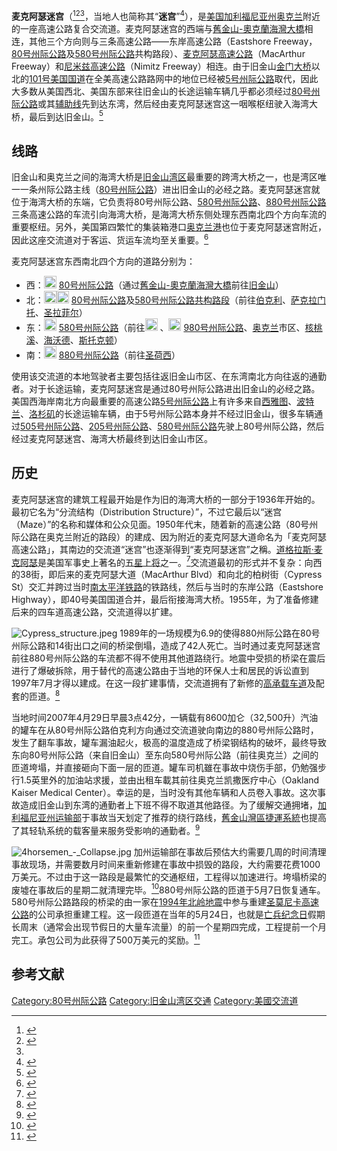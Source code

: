 {{noteTA
|G1 = US CA Cities
|G2 = USState
}}
{{Infobox US Road
|Name = 麦克阿瑟迷宫<br/>MacArthur Maze
|Shield = I-80 (CA).svg
|Shield2 = I-580 (CA).svg
|Shield3 = I-880 (CA).svg
|Map = MacArthur Maze.jpg
|Mile = 
|LengthRef = 
|System=[[州际公路系统|州际公路系统]]
|Maint=[[加利福尼亚州运输部|加利福尼亚州运输部]]
|Formed = 
|Junction = [[File:I-80_(CA).svg|20px]] [[80号州际公路加利福尼亚州段|80号州际公路]]<br/>[[File:I-580_(CA).svg|20px]] [[580号州际公路_(加利福尼亚州)|580号州际公路]]<br/>[[File:I-880_(CA).svg|20px]] [[880号州际公路|880号州际公路]]
}}
'''麦克阿瑟迷宫'''（{{lang-en|MacArthur Maze}}<ref>{{cite news | url=http://www.contracostatimes.com/ci_23651910/caltrans-plans-lane-i-80-580-closures-macarthur | title=Caltrans plans I-80-580 lane closures for MacArthur maze work | work=Contra Costa Times | date=2013-07-12 | accessdate = 2016-08-14}}</ref><ref>{{cite web | url=http://www.mtc.ca.gov/news/info/2007/freeway_collapse.htm | title=Maze Collapse News | quote=The 580 connector ramp at the MacArthur Maze reopened Thursday evening | publisher=Metropolitan Transportation Commission (San Francisco Bay Area) | accessdate=2014-01-31 | deadurl=yes | archiveurl=https://web.archive.org/web/20140202204705/http://www.mtc.ca.gov/news/info/2007/freeway_collapse.htm | archivedate=2014-02-02 }}</ref><ref name = "sfgate"/>，当地人也简称其“'''迷宫'''”<ref>{{cite web | url=http://www.ci.emeryville.ca.us/index.aspx?NID=661 | title=Emeryville Comes of Age – 1930s to 1960s | publisher=City of Emeryville | quote=These roads diverged east of the bridge in a tangle of ramps and overpasses just south of the Emeryville border officially called the 'Distribution Structure', but commonly known as the 'Maze'. After MacArthur Boulevard was built to carry U.S. 50 across Oakland, it became known as the MacArthur Maze | accessdate=2014-02-01}}</ref>），是[[美国|美国]][[加利福尼亚州|加利福尼亚州]][[奥克兰_(加利福尼亚州)|奥克兰]]附近的一座高速公路复合交流道。麦克阿瑟迷宫的西端与[[舊金山-奧克蘭海灣大橋|舊金山-奧克蘭海灣大橋]]相连，其他三个方向则与{{Link-en|东湾 (旧金山湾区)|East Bay (San Francisco Bay Area)|东湾}}三条高速公路——东岸高速公路（Eastshore Freeway，[[80号州际公路加利福尼亚州段|80号州际公路]]及[[580号州际公路_(加利福尼亚州)|580号州际公路]]共构路段）、[[580号州际公路_(加利福尼亚州)|麦克阿瑟高速公路]]（MacArthur Freeway）和[[880号州际公路|尼米兹高速公路]]（Nimitz Freeway）相连。由于旧金山[[金门大桥|金门大桥]]以北的[[101号美国国道加利福尼亚州段|101号美国国道]]在全美高速公路路网中的地位已经被[[5号州际公路加利福尼亚州段|5号州际公路]]取代，因此大多数从美国西北、美国东部来往旧金山的长途运输车辆几乎都必须经过[[80号州际公路加利福尼亚州段|80号州际公路]]或其[[美國州際公路輔助線列表|辅助线]]先到达东湾，然后经由麦克阿瑟迷宫这一咽喉枢纽驶入海湾大桥，最后到达旧金山。<ref>{{cite web | url=http://www.contracostatimes.com/bay-area-news/ci_14066863 | title=MacArthur Maze a testament to Bay Area vision, resilience | quote=It's the infamous MacArthur Maze, the freeway interchange near the eastern end of the Bay Bridge where Interstate highways 80, 580 and 880 converge | first=Janis | last=Mara | publisher=Contra Costa Times | date=2009-12-24 | accessdate=2014-01-31}}</ref>

== 线路 ==
旧金山和奥克兰之间的海湾大桥是[[旧金山湾区|旧金山湾区]]最重要的跨湾大桥之一，也是湾区唯一一条州际公路主线（[[80号州际公路加利福尼亚州段|80号州际公路]]）进出旧金山的必经之路。麦克阿瑟迷宫就位于海湾大桥的东端，它负责将80号州际公路、[[580号州际公路_(加利福尼亚州)|580号州际公路]]、[[880号州际公路|880号州际公路]]三条高速公路的车流引向海湾大桥，是海湾大桥东侧处理东西南北四个方向车流的重要枢纽。另外，美国第四繁忙的集装箱港口[[奧克蘭港_(美國)|奥克兰港]]也位于麦克阿瑟迷宫附近，因此这座交流道对于客运、货运车流均至关重要。<ref>{{Cite web | url = http://www.portofoakland.com/port/history/ | title = History of Port of Oakland | publisher = Port of Oakland | accessdate = 2016-08-14 }}</ref>

麦克阿瑟迷宫东西南北四个方向的道路分别为：
* 西：[[File:_I-80_(CA).svg|20px]] [[80号州际公路加利福尼亚州段|80号州际公路]]（通过[[舊金山-奧克蘭海灣大橋|舊金山-奧克蘭海灣大橋]]前往[[旧金山|旧金山]]）
* 北：[[File:_I-80_(CA).svg|20px]][[File:_I-580_(CA).svg|20px]] [[80号州际公路加利福尼亚州段|80号州际公路]]及[[580号州际公路_(加利福尼亚州)|580号州际公路共构路段]]（前往[[伯克利|伯克利]]、[[沙加緬度_(加利福尼亞州)|萨克拉门托]]、[[圣拉菲尔_(加利福尼亚州)|圣拉菲尔]]）
* 东：[[File:_I-580_(CA).svg|20px]] [[580号州际公路_(加利福尼亚州)|580号州际公路]]（前往[[File:_California_24.svg|20px]] {{Link-en|24号加利福尼亚州州道|California State Route 24}}、[[File:_I-980_(CA).svg|20px]] [[980号州际公路|980号州际公路]]、[[奥克兰_(加利福尼亚州)|奥克兰]]市区、[[核桃溪_(加利福尼亚州)|核桃溪]]、[[海沃德_(加利福尼亚州)|海沃德]]、[[斯托克顿_(加利福尼亚州)|斯托克顿]]）
* 南：[[File:_I-880_(CA).svg|20px]] [[880号州际公路|880号州际公路]]（前往[[聖荷西_(加利福尼亞州)|圣荷西]]）

使用该交流道的本地驾驶者主要包括{{Link-en|东湾 (旧金山湾区)|East Bay (San Francisco Bay Area)|东湾}}往返旧金山市区、在东湾南北方向往返的通勤者。对于长途运输，麦克阿瑟迷宫是通过80号州际公路进出旧金山的必经之路。美国西海岸南北方向最重要的高速公路[[5号州际公路|5号州际公路]]上有许多来自[[西雅图|西雅图]]、[[波特兰_(俄勒冈州)|波特兰]]、[[洛杉矶|洛杉矶]]的长途运输车辆，由于5号州际公路本身并不经过旧金山，很多车辆通过[[505号州际公路|505号州际公路]]、[[205号州际公路_(加利福尼亚州)|205号州际公路]]、[[580号州际公路_(加利福尼亚州)|580号州际公路]]先驶上80号州际公路，然后经过麦克阿瑟迷宫、海湾大桥最终到达旧金山市区。

== 历史 ==
麦克阿瑟迷宫的建筑工程最开始是作为旧的海湾大桥的一部分于1936年开始的。最初它名为“分流结构（Distribution Structure）”，不过它最后以“迷宫（Maze）”的名称和媒体和公众见面。1950年代末，随着新的高速公路（80号州际公路在奥克兰附近的路段）的建成、因为附近的麦克阿瑟大道命名为「麦克阿瑟高速公路」，其南边的交流道“迷宫”也逐渐得到“麦克阿瑟迷宫”之稱。[[道格拉斯·麦克阿瑟|道格拉斯·麦克阿瑟]]是美国军事史上著名的[[五星上将|五星上将]]之一。<ref>{{Cite news | url =http://www.mercurynews.com/ci_23454232/bay-area-roadways-whered-names-come-from |title = Bay Area roadways: Where'd the names come from?| publisher = Mercury News | accessdate = 2016-08-14| date = 2013-06-13 }} </ref>交流道最初的形式并不复杂：向西的38街，即后来的麦克阿瑟大道（MacArthur Blvd）和向北的柏树街（Cypress St）交汇并跨过当时[[南太平洋铁路|南太平洋铁路]]的铁路线，然后与当时的东岸公路（Eastshore Highway），即40号美国国道合并，最后衔接海湾大桥。1955年，为了准备修建后来的四车道高速公路，交流道得以扩建。

[[File:Cypress_structure.jpeg|thumb]]
1989年的一场规模为6.9的{{Link-en|1989年洛马·普雷塔地震|1989 Loma Prieta earthquake|洛马·普雷多地震}}使得880州际公路在80号州际公路和14街出口之间的桥梁倒塌，造成了42人死亡。当时通过麦克阿瑟迷宫前往880号州际公路的车流都不得不使用其他道路绕行。地震中受损的桥梁在震后进行了爆破拆除，用于替代的高速公路由于当地的环保人士和居民的诉讼直到1997年7月才得以建成。在这一段扩建事情，交流道拥有了新修的[[高承载车道|高承载车道]]及配套的匝道。<ref>{{Cite news | url = http://www.eastbaytimes.com/timesstar/localnews/ci_14066863 | title = MacArthur Maze a testament to Bay Area vision, resilience | publisher = East Bay Times | date = 2009-12-24 | accessdate = 2016-08-14}}</ref>

当地时间2007年4月29日早晨3点42分，一辆载有8600加仑（32,500升）汽油的罐车在从80号州际公路伯克利方向通过交流道驶向南边的880号州际公路时，发生了翻车事故，罐车漏油起火，极高的温度造成了桥梁钢结构的破坏，最终导致东向80号州际公路（来自旧金山）至东向580号州际公路（前往奥克兰）之间的匝道垮塌，并直接砸向下面一层的匝道。罐车司机雖在事故中烧伤手部，仍勉强步行1.5英里外的加油站求援，並由出租车載其前往奥克兰凯撒医疗中心（Oakland Kaiser Medical Center）。幸运的是，当时没有其他车辆和人员卷入事故。这次事故造成旧金山到东湾的通勤者上下班不得不取道其他路径。为了缓解交通拥堵，[[加利福尼亚州运输部|加利福尼亚州运输部]]于事故当天划定了推荐的绕行路线，[[舊金山灣區捷運系統|舊金山灣區捷運系統]]也提高了其轻轨系统的载客量来服务受影响的通勤者。<ref name = "sfgate">{{Cite news | url =http://www.sfgate.com/bayarea/article/Tanker-fire-destroys-part-of-MacArthur-Maze-2-2575285.php| title = Tanker fire destroys part of MacArthur Maze / 2 freeways closed near Bay Bridge | publisher = SF Gate | date = 2007-04-29 | accessdate = 2016-08-14 }}</ref>

[[File:4horsemen_-_Collapse.jpg|thumb]]
加州运输部在事故后预估大约需要几周的时间清理事故现场，并需要数月时间来重新修建在事故中损毁的路段，大约需要花费1000万美元。不过由于这一路段是最繁忙的交通枢纽，工程得以加速进行。垮塌桥梁的废墟在事故后的星期二就清理完毕。<ref name=sfchron_050407>{{cite news
 |url=http://www.sfgate.com/cgi-bin/article.cgi?f=/c/a/2007/05/04/MNGH5PL5471.DTL |title=State plans to fix I-580 by June 29 |first=Michael |last=Cabanatuan |author2=Paul Feist |publisher=[[San_Francisco_Chronicle|San Francisco Chronicle]] |date=2007-05-04 |accessdate=2009-07-10}}</ref>880号州际公路的匝道于5月7日恢复通车。580号州际公路路段的桥梁的由一家在[[1994年北岭地震|1994年北岭地震]]中参与重建[[10号州际公路加利福尼亚州段|圣莫尼卡高速公路]]的公司承担重建工程。这一段匝道在当年的5月24日，也就是[[亡兵纪念日|亡兵纪念日]]假期长周末（通常会出现节假日的大量车流量）的前一个星期四完成，工程提前一个月完工。承包公司为此获得了500万美元的奖励。<ref name=sfchron_0524>{{cite news |url=http://www.sfgate.com/cgi-bin/article.cgi?f=/c/a/2007/05/24/BAG2GQ1BD111.DTL |title=I-580 connector reopens |first=Michael |last=Cabanatuan |publisher=[[San_Francisco_Chronicle|San Francisco Chronicle]] |date=2007-05-24 |accessdate=2007-05-24 |archive-date=2007-05-31 |archive-url=https://web.archive.org/web/20070531125037/http://www.sfgate.com/cgi-bin/article.cgi?f=%2Fc%2Fa%2F2007%2F05%2F24%2FBAG2GQ1BD111.DTL |dead-url=no }}</ref>

== 参考文献 ==
{{Reflist|2}}

[[Category:80号州际公路|Category:80号州际公路]]
[[Category:旧金山湾区交通|Category:旧金山湾区交通]]
[[Category:美國交流道|Category:美國交流道]]